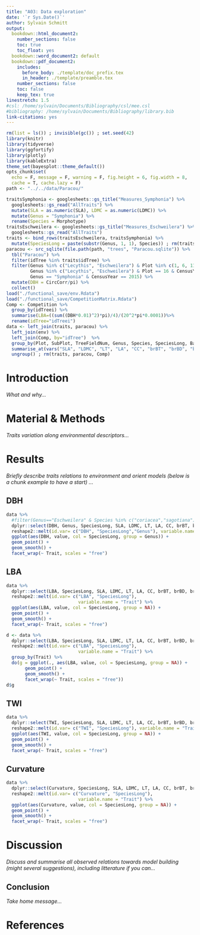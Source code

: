 ```yaml
---
title: "A03: Data exploration"
date: '`r Sys.Date()`'
author: Sylvain Schmitt
output:
  bookdown::html_document2:
    number_sections: false
    toc: true
    toc_float: yes
  bookdown::word_document2: default
  bookdown::pdf_document2:
    includes:
      before_body: ./template/doc_prefix.tex
      in_header: ./template/preamble.tex
    number_sections: false
    toc: false
    keep_tex: true
linestretch: 1.5
#csl: /home/sylvain/Documents/Bibliography/csl/mee.csl
#bibliography: /home/sylvain/Documents/Bibliography/library.bib
link-citations: yes
---
```


```r
rm(list = ls()) ; invisible(gc()) ; set.seed(42)
library(knitr)
library(tidyverse)
library(ggfortify)
library(plotly)
library(kableExtra)
theme_set(bayesplot::theme_default())
opts_chunk$set(
  echo = F, message = F, warning = F, fig.height = 6, fig.width = 8,
  cache = T, cache.lazy = F)
path <- "../../data/Paracou/"
```

```r
traitsSymphonia <- googlesheets::gs_title("Measures_Symphonia") %>% 
  googlesheets::gs_read("AllTraits") %>% 
  mutate(SLA = as.numeric(SLA), LDMC = as.numeric(LDMC)) %>% 
  mutate(Genus = "Symphonia") %>% 
  rename(Species = Morphotype)
traitsEschweilera <- googlesheets::gs_title("Measures_Eschweilera") %>% 
  googlesheets::gs_read("AllTraits")
traits <- bind_rows(traitsEschweilera, traitsSymphonia) %>% 
  mutate(SpeciesLong = paste(substr(Genus, 1, 1), Species)) ; rm(traitsEschweilera, traitsSymphonia)
paracou <- src_sqlite(file.path(path, "trees", "Paracou.sqlite")) %>%
  tbl("Paracou") %>%
  filter(idTree %in% traits$idTree) %>%
  filter(Genus %in% c("Lecythis", "Eschweilera") & Plot %in% c(1, 6, 11, 13:15) & CensusYear == 2017 |
         Genus %in% c("Lecythis", "Eschweilera") & Plot == 16 & CensusYear == 2015 |
         Genus == "Symphonia" & CensusYear == 2015) %>%
  mutate(DBH = CircCorr/pi) %>% 
  collect()
load("./functional_save/env.Rdata")
load("./functional_save/CompetitionMatrix.Rdata")
Comp <- Competition %>% 
  group_by(idTreei) %>% 
  summarise(LBA=((sum((DBH*0.01)^2)*pi)/4)/(20^2*pi*0.0001))%>% 
  rename(idTree="idTreei")
data <- left_join(traits, paracou) %>% 
  left_join(env) %>% 
  left_join(Comp, by="idTree")  %>% 
  group_by(Plot, SubPlot, TreeFieldNum, Genus, Species, SpeciesLong, Bark, Dawkins, DBH, TWI, Curvature, LBA) %>%
  summarise_at(vars("SLA", "LDMC", "LT", "LA", "CC", "brBT", "brBD", "brWD"), mean, na.rm = T)  %>% 
  ungroup() ; rm(traits, paracou, Comp)
```


# Introduction

*What and why...*

# Material & Methods

*Traits variation along environmental descriptors...*

# Results

*Briefly describe traits relations to environment and orient models (below is a chunk example to have a start) ...*

## DBH

```r
data %>% 
  #filter(Genus=="Eschweilera" & Species %in% c("coriacea","sagotiana")) %>%
  dplyr::select(DBH, Genus, SpeciesLong, SLA, LDMC, LT, LA, CC, brBT, brBD, brWD) %>%
  reshape2::melt(id.var= c("DBH", "SpeciesLong","Genus"), variable.name = "Trait") %>%
  ggplot(aes(DBH, value, col = SpeciesLong, group = Genus)) +
  geom_point() +
  geom_smooth() +
  facet_wrap(~ Trait, scales = "free")
```

## LBA

```r
data %>% 
  dplyr::select(LBA, SpeciesLong, SLA, LDMC, LT, LA, CC, brBT, brBD, brWD) %>% 
  reshape2::melt(id.var= c("LBA", "SpeciesLong"),
                           variable.name = "Trait") %>%
  ggplot(aes(LBA, value, col = SpeciesLong, group = NA)) +
  geom_point() +
  geom_smooth() +
  facet_wrap(~ Trait, scales = "free")
```

```r
d <- data %>% 
  dplyr::select(LBA, SpeciesLong, SLA, LDMC, LT, LA, CC, brBT, brBD, brWD) %>% 
  reshape2::melt(id.var= c("LBA", "SpeciesLong"),
                           variable.name = "Trait") %>%
  group_by(Trait) %>% 
  do(g = ggplot(., aes(LBA, value, col = SpeciesLong, group = NA)) +
       geom_point() +
       geom_smooth() +
       facet_wrap(~ Trait, scales = "free"))
d$g
```

## TWI
```r
data %>% 
  dplyr::select(TWI, SpeciesLong, SLA, LDMC, LT, LA, CC, brBT, brBD, brWD) %>% 
  reshape2::melt(id.var= c("TWI", "SpeciesLong"), variable.name = "Trait") %>% 
  ggplot(aes(TWI, value, col = SpeciesLong, group = NA)) +
  geom_point() +
  geom_smooth() +
  facet_wrap(~ Trait, scales = "free")
```

## Curvature
```r
data %>% 
  dplyr::select(Curvature, SpeciesLong, SLA, LDMC, LT, LA, CC, brBT, brBD, brWD) %>% 
  reshape2::melt(id.var= c("Curvature", "SpeciesLong"),
                           variable.name = "Trait") %>% 
  ggplot(aes(Curvature, value, col = SpeciesLong, group = NA)) +
  geom_point() +
  geom_smooth() +
  facet_wrap(~ Trait, scales = "free")
```

# Discussion

*Discuss and summarise all observed relations towards model building (might several suggestions), including litterature if you can...*

## Conclusion

*Take home message...*

# References

